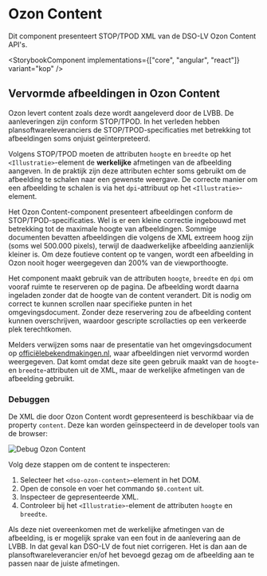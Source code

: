 
# Ozon Content

Dit component presenteert STOP/TPOD XML van de DSO-LV Ozon Content API's.

<StorybookComponent implementations={["core", "angular", "react"]} variant="kop" />

## Vervormde afbeeldingen in Ozon Content

Ozon levert content zoals deze wordt aangeleverd door de LVBB. De aanleveringen zijn conform STOP/TPOD. In het verleden hebben plansoftwareleveranciers de STOP/TPOD-specificaties met betrekking tot afbeeldingen soms onjuist geïnterpreteerd.

Volgens STOP/TPOD moeten de attributen `hoogte` en `breedte` op het `<Illustratie>`-element de **werkelijke** afmetingen van de afbeelding aangeven. In de praktijk zijn deze attributen echter soms gebruikt om de afbeelding te schalen naar een gewenste weergave. De correcte manier om een afbeelding te schalen is via het `dpi`-attribuut op het `<Illustratie>`-element.

Het Ozon Content-component presenteert afbeeldingen conform de STOP/TPOD-specificaties. Wel is er een kleine correctie ingebouwd met betrekking tot de maximale hoogte van afbeeldingen. Sommige documenten bevatten afbeeldingen die volgens de XML extreem hoog zijn (soms wel 500.000 pixels), terwijl de daadwerkelijke afbeelding aanzienlijk kleiner is. Om deze foutieve content op te vangen, wordt een afbeelding in Ozon nooit hoger weergegeven dan 200% van de viewporthoogte.

Het component maakt gebruik van de attributen `hoogte`, `breedte` en `dpi` om vooraf ruimte te reserveren op de pagina. De afbeelding wordt daarna ingeladen zonder dat de hoogte van de content verandert. Dit is nodig om correct te kunnen scrollen naar specifieke punten in het omgevingsdocument. Zonder deze reservering zou de afbeelding content kunnen overschrijven, waardoor gescripte scrollacties op een verkeerde plek terechtkomen.

Melders verwijzen soms naar de presentatie van het omgevingsdocument op [officiëlebekendmakingen.nl](https://officielebekendmakingen.nl), waar afbeeldingen niet vervormd worden weergegeven. Dat komt omdat deze site geen gebruik maakt van de `hoogte`- en `breedte`-attributen uit de XML, maar de werkelijke afmetingen van de afbeelding gebruikt.

### Debuggen

De XML die door Ozon Content wordt gepresenteerd is beschikbaar via de property `content`. Deze kan worden geïnspecteerd in de developer tools van de browser:

<img src={debug} alt="Debug Ozon Content" />

Volg deze stappen om de content te inspecteren:

1. Selecteer het `<dso-ozon-content>`-element in het DOM.
2. Open de console en voer het commando `$0.content` uit.
3. Inspecteer de gepresenteerde XML.
4. Controleer bij het `<Illustratie>`-element de attributen `hoogte` en `breedte`.

Als deze niet overeenkomen met de werkelijke afmetingen van de afbeelding, is er mogelijk sprake van een fout in de aanlevering aan de LVBB. In dat geval kan DSO-LV de fout niet corrigeren. Het is dan aan de plansoftwareleverancier en/of het bevoegd gezag om de afbeelding aan te passen naar de juiste afmetingen.
